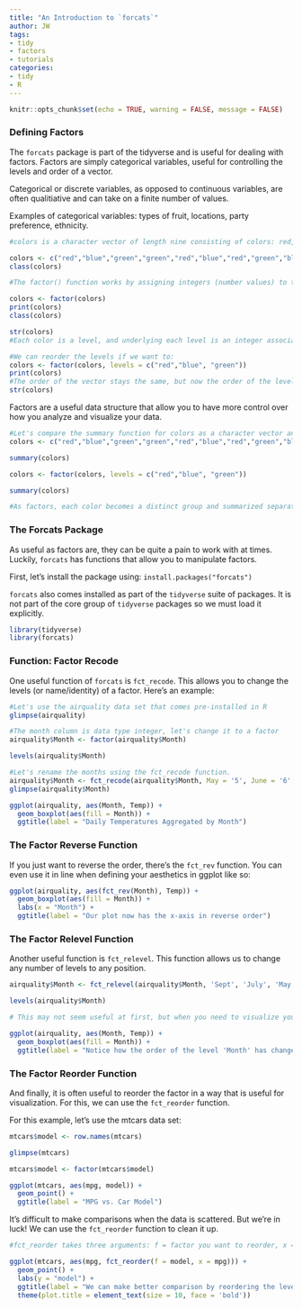 ```yaml
---
title: "An Introduction to `forcats`"
author: JW
tags:
- tidy
- factors
- tutorials
categories:
- tidy
- R
---
```


```r
knitr::opts_chunk$set(echo = TRUE, warning = FALSE, message = FALSE)
```

### Defining Factors
The `forcats` package is part of the tidyverse and is useful for dealing with factors. Factors are simply categorical variables, useful for controlling the levels and order of a vector.

Categorical or discrete variables, as opposed to continuous variables, are often qualitiative and can take on a finite number of values.

Examples of categorical variables: types of fruit, locations, party preference, ethnicity.

```r
#colors is a character vector of length nine consisting of colors: red, blue, & green

colors <- c("red","blue","green","green","red","blue","red","green","blue")
class(colors)

#The factor() function works by assigning integers (number values) to the categorical values (red, blue, green) of the vector or variable. 

colors <- factor(colors)
print(colors)
class(colors)

str(colors)
#Each color is a level, and underlying each level is an integer associated with that level; red = 3, green = 2, blue = 1. The order of the levels is assigned alphabetically to the integer: b = 1, g = 2, r = 3.

#We can reorder the levels if we want to:
colors <- factor(colors, levels = c("red","blue", "green"))
print(colors)
#The order of the vector stays the same, but now the order of the levels has changed so that red = 1, blue = 2, green = 3
str(colors)
```

Factors are a useful data structure that allow you to have more control over how you analyze and visualize your data.
```r
#Let's compare the summary function for colors as a character vector and as a factor.
colors <- c("red","blue","green","green","red","blue","red","green","blue")

summary(colors)

colors <- factor(colors, levels = c("red","blue", "green"))

summary(colors)

#As factors, each color becomes a distinct group and summarized separately.
```

### The Forcats Package
As useful as factors are, they can be quite a pain to work with at times. Luckily, `forcats` has functions that allow you to manipulate factors. 


First, let's install the package using:
`install.packages("forcats")`

`forcats` also comes installed as part of the `tidyverse` suite of packages. It is not part of the core group of `tidyverse` packages so we must load it explicitly.

```r
library(tidyverse)
library(forcats)
```

### Function: Factor Recode
One useful function of `forcats` is `fct_recode`. This allows you to change the levels (or name/identity) of a factor. Here's an example:

```r
#Let's use the airquality data set that comes pre-installed in R
glimpse(airquality)

#The month column is data type integer, let's change it to a factor 
airquality$Month <- factor(airquality$Month)

levels(airquality$Month)

#Let's rename the months using the fct_recode function. 
airquality$Month <- fct_recode(airquality$Month, May = '5', June = '6', July = '7', Aug = '8', Sept = '9')
glimpse(airquality$Month)

ggplot(airquality, aes(Month, Temp)) +
  geom_boxplot(aes(fill = Month)) +
  ggtitle(label = "Daily Temperatures Aggregated by Month")
```

### The Factor Reverse Function
If you just want to reverse the order, there's the `fct_rev` function. You can even use it in line when defining your aesthetics in ggplot like so:
```r

ggplot(airquality, aes(fct_rev(Month), Temp)) +
  geom_boxplot(aes(fill = Month)) +
  labs(x = "Month") +
  ggtitle(label = "Our plot now has the x-axis in reverse order")
```

### The Factor Relevel Function
Another useful function is `fct_relevel`. This function allows us to change any number of levels to any position.
```r
airquality$Month <- fct_relevel(airquality$Month, 'Sept', 'July', 'May', 'Aug', 'June')

levels(airquality$Month)

# This may not seem useful at first, but when you need to visualize your data in a particular way, the fct_relevel function is extremely useful...

ggplot(airquality, aes(Month, Temp)) +
  geom_boxplot(aes(fill = Month)) +
  ggtitle(label = "Notice how the order of the level 'Month' has changed")
```

### The Factor Reorder Function

And finally, it is often useful to reorder the factor in a way that is useful for visualization. For this, we can use the `fct_reorder` function.

For this example, let's use the mtcars data set:
```r
mtcars$model <- row.names(mtcars)

glimpse(mtcars)

mtcars$model <- factor(mtcars$model)

ggplot(mtcars, aes(mpg, model)) +
  geom_point() +
  ggtitle(label = "MPG vs. Car Model")

```

It's difficult to make comparisons when the data is scattered. But we're in luck! We can use the `fct_reorder` function to clean it up.

```r
#fct_reorder takes three arguments: f = factor you want to reorder, x = the variable in which the order will be based upon, and optionally fun (a function to  be used if there are multiple values of x for each value of f.) Here we focus on only the first two arguments.

ggplot(mtcars, aes(mpg, fct_reorder(f = model, x = mpg))) +
  geom_point() +
  labs(y = "model") +
  ggtitle(label = "We can make better comparison by reordering the levels based on the mpg values!") +
  theme(plot.title = element_text(size = 10, face = 'bold'))

```



